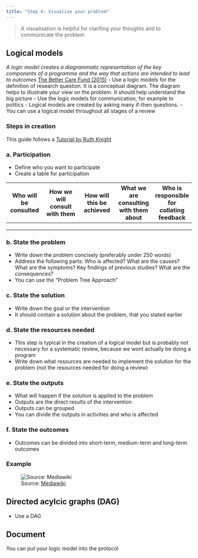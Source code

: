 ```yaml
---
title: "Step 4: Visualise your problem"
---
```


> A visualisation is helpful for clarifing your thoughts and to communicate the problem

## Logical models
_A logic model creates a diagrammatic representation of the key components of a programme and the way that actions are intended to lead to outcomes_ [The Better Care Fund (2015)](https://www.england.nhs.uk/wp-content/uploads/2015/06/bcf-user-guide-04.pdf.pdf)
-  Use a logic models for the definition of research question. It is a conceptual diagram. The diagram helps to illustrate your view on the problem. It should help understand the big picture
- Use the logic models for communication, for example to politics
- Logical models are created by asking many if-then questions. 
- You can use a logical model throughout all stages of a review


### Steps in creation
This guide follows a [Tutorial by Ruth Knight](https://ruthknightphd.com/wp-content/uploads/2019/08/2019-v2-Logic-Model-E-BOOK-Updated-27_08_19-.pdf
)

### a. Participation
- Define who you want to participate
- Create a table for participation

|Who will be consulted|How we will consult with them|How will this be achieved|What we are consulting with them about|Who is responsible for collating feedback|
|---|---|---|---|---|
||||||
||||||
||||||

### b. State the problem
- Write down the problem concisely (preferably under 250 words)
- Address the following parts: Who is affected? What are the causes? What are the symptoms? Key findings of previous studies? What are the consequences?
- You can use the "Problem Tree Approach"

### c. State the solution
- Write down the goal or the intervention 
- It should contain a solution about the problem, that you stated earlier

### d. State the resources needed 
- This step is typical in the creation of a logical model but is probably not necessary for a systematic review, because we wont actually be doing a program 
- Write down what resources are needed to implement the solution for the problem (not the resources needed for doing a review)

### e. State the outputs
- What will happen if the solution is applied to the problem
- Outputs are the direct results of the intervention
- Outputs can be grouped
- You can divide the outputs in activities and who is affected

### f. State the outcomes
- Outcomes can be divided into short-term, medium-term and long-term outcomes


### Example
![Source: [Mediawiki](https://upload.wikimedia.org/wikipedia/commons/f/fc/Example_of_a_logic_model.png)](img/Example_of_a_logic_model.png)


## Directed acylcic graphs (DAG)
- Use a DAG 

## Document
You can put your logic model into the protocol
